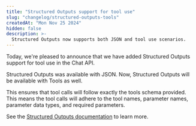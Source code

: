 ```yaml
---
title: "Structured Outputs support for tool use"
slug: "changelog/structured-outputs-tools"
createdAt: "Mon Nov 25 2024"
hidden: false
description: >-
  Structured Outputs now supports both JSON and tool use scenarios.
---
```


Today, we're pleased to announce that we have added Structured Outputs support for tool use in the Chat API.

Structured Outputs was available with JSON. Now, Structured Outputs will be available with Tools as well.

This ensures that tool calls will follow exactly the tools schema provided. This means the tool calls will adhere to the tool names, parameter names, parameter data types, and required parameters.

See the [Structured Outputs documentation](https://docs.cohere.com/v2/docs/structured-outputs-json) to learn more.